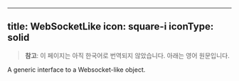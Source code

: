 <!-- AUTO-GENERATED-CONTENT:START (ENGLISH-COPY) -->
---
title: WebSocketLike
icon: square-i
iconType: solid
---

> **참고**: 이 페이지는 아직 한국어로 번역되지 않았습니다. 아래는 영어 원문입니다.

A generic interface to a Websocket-like object.
